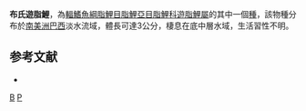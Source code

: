 {{Speciesbox 
| taxon = Planaltina britskii
| status = NE
| status_system = IUCN3.1
| authority = [[Menezes|Menezes]], [[Weitzman|Weitzman]] & [[Burns|Burns]], 2003
| synonyms = 
}}
'''布氏遊脂鯉'''，為[[輻鰭魚綱|輻鰭魚綱]][[脂鯉目|脂鯉目]][[脂鯉亞目|脂鯉亞目]][[脂鯉科|脂鯉科]][[遊脂鯉屬|遊脂鯉屬]]的其中一個[[種|種]]，該物種分布於[[南美洲|南美洲]][[巴西|巴西]]淡水流域，體長可達3公分，棲息在底中層水域，生活習性不明。

==参考文献==
{{refbegin}}
*{{FishBase_species|genus=Planaltina|species=britskii|year=2014|month=1}}
{{refend}}

{{Taxonbar|from=Q6397925}}

[[Category:遊脂鯉屬|B]]
[[Category:2003年描述的鱼类|P]]

{{魚類小作品}}